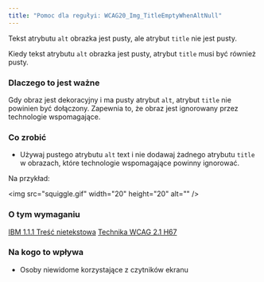 ```yaml
---
title: "Pomoc dla regułyi: WCAG20_Img_TitleEmptyWhenAltNull"
---
```


<div className="toolHelp">
<Row>
<Column colLg={16} colMd={8} colSm={4} className="toolHead">

Tekst atrybutu `alt` obrazka jest pusty, ale atrybut `title` nie jest pusty.

<div id="locLevel"></div>

Kiedy tekst atrybutu `alt` obrazka jest pusty, atrybut `title` musi być również pusty.

</Column>
</Row>
<Row>
<Column colLg={11} colMd={5} colSm={4} className="toolMain">

### Dlaczego to jest ważne

Gdy obraz jest dekoracyjny i ma pusty atrybut `alt`, atrybut `title` nie powinien być dołączony. Zapewnia to, że obraz jest ignorowany przez technologie wspomagające.


<div id="locSnippet"></div>

### Co zrobić

* Używaj pustego atrybutu `alt` text i nie dodawaj żadnego atrybutu `title` w obrazach, które technologie wspomagające powinny ignorować.

Na przykład:

<CodeSnippet type="single" light={true}>&lt;img src="squiggle.gif" width="20" height="20" alt="" /&gt;</CodeSnippet>

</Column>
<Column colLg={5} colMd={3} colSm={4} className="toolLeft">

### O tym wymaganiu

[IBM 1.1.1 Treść nietekstowa](http://www.ibm.com/able/guidelines/ci162/non_text_content.html)
[Technika WCAG 2.1 H67](https://www.w3.org/TR/WCAG20-TECHS/H67)

### Na kogo to wpływa

* Osoby niewidome korzystające z czytników ekranu

</Column>
</Row>
</div>

